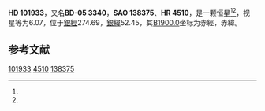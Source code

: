 {{Starbox begin
| name = HD 101933
}}
{{Starbox observe
| epoch = [[J2000.0|J2000.0]]
| constell = {{星座名待查}}<ref name=SIMBAD>{{cite web
 | url=http://simbad.u-strasbg.fr/simbad/sim-id?Ident=HR+4510
 | title=Pulsating variable Star
 | publisher=Centre de Données astronomiques de Strasbourg
 | work=SIMBAD
 | accessdate=2012-07-13
 | archive-date=2020-03-28
 | archive-url=https://web.archive.org/web/20200328071306/http://simbad.u-strasbg.fr/simbad/sim-id?Ident=HR+4510
 | dead-url=no
 }}</ref><ref name=DATA>{{cite web
 | url=http://vizier.u-strasbg.fr/viz-bin/VizieR-5?-out.add=.&-source=5050&-corr=PK=HR&-out.max=9999&HR=4510
 | title=VizieR Detailed Page
 | accessdate=2012-07-13
 | archive-date=2020-03-28
 | archive-url=https://web.archive.org/web/20200328071319/http://vizier.u-strasbg.fr/viz-bin/VizieR-5?-out.add=.&-source=5050&-corr=PK%3DHR&-out.max=9999&HR=4510
 | dead-url=no
 }}</ref>
| 星官 = 
| ra = {{RA|11|43|55.1}}<ref name=SIMBAD /><ref name=DATA />
| dec = {{DEC|-6|40|38}}<ref name=SIMBAD /><ref name=DATA />
| appmag_v = 6.07<ref name=SIMBAD /><ref name=DATA />
}}
{{Starbox character
| class = gG8<ref name=SIMBAD /><ref name=DATA />
| b-v = 0.96<ref name=SIMBAD /><ref name=DATA />
| u-b = 0.71<ref name=SIMBAD /><ref name=DATA />
| r-i = <ref name=SIMBAD /><ref name=DATA />
| variable = 
}}
{{Starbox astrometry
| radial_v = 0.71
| prop_mo_ra = -3
| parallax = 
| p_error = 
}}
{{Starbox catalog
| names =BD-05 3340，[[SAO星表|SAO]] 138375，[[HD星表|HD]] 101933，[[HR星表|HR]] 4510}}
{{Starbox reference |Simbad=HR+4510}}
{{Starbox end}}

'''HD 101933'''，又名'''BD-05 3340'''，'''SAO 138375'''、'''HR 4510'''，是一颗恒星<ref name=SIMBAD /><ref name=DATA />，视星等为6.07，位于[[銀道座標系|銀經]]274.69，[[銀道座標系|銀緯]]52.45，其[[B1900.0|B1900.0]]坐标为赤經{{RA|11|38|48.6}}，赤緯{{DEC|-6|52.45|15}}。

== 参考文献 ==
{{reflist}}

{{star-stub}}

[[Category:HD和HDE天體|101933]]
[[Category:HR天體|4510]]
[[Category:SAO天體|138375]]
